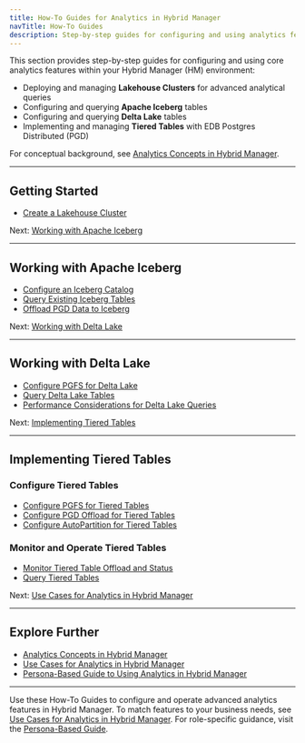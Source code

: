 ```yaml
---
title: How-To Guides for Analytics in Hybrid Manager
navTitle: How-To Guides
description: Step-by-step guides for configuring and using analytics features in Hybrid Manager, including Lakehouse Clusters, Apache Iceberg, Delta Lake, and Tiered Tables.
---
```


This section provides step-by-step guides for configuring and using core analytics features within your Hybrid Manager (HM) environment:

- Deploying and managing **Lakehouse Clusters** for advanced analytical queries
- Configuring and querying **Apache Iceberg** tables
- Configuring and querying **Delta Lake** tables
- Implementing and managing **Tiered Tables** with EDB Postgres Distributed (PGD)

For conceptual background, see [Analytics Concepts in Hybrid Manager](../analytics_concepts).

---

## Getting Started

- [Create a Lakehouse Cluster](./create-lakehouse-cluster)

Next: [Working with Apache Iceberg](#working-with-apache-iceberg)

---

## Working with Apache Iceberg

- [Configure an Iceberg Catalog](./configure-iceberg-catalog)
- [Query Existing Iceberg Tables](./query-iceberg-existing-tables)
- [Offload PGD Data to Iceberg](./offload-pgd-to-iceberg)

Next: [Working with Delta Lake](#working-with-delta-lake)

---

## Working with Delta Lake

- [Configure PGFS for Delta Lake](./configure-delta-pgfs)
- [Query Delta Lake Tables](./query-delta-lake-tables)
- [Performance Considerations for Delta Lake Queries](./performance-delta-lake-queries)

Next: [Implementing Tiered Tables](#implementing-tiered-tables)

---

## Implementing Tiered Tables

### Configure Tiered Tables

- [Configure PGFS for Tiered Tables](./configure-tiered-pgfs)
- [Configure PGD Offload for Tiered Tables](./configure-tiered-offload)
- [Configure AutoPartition for Tiered Tables](./configure-tiered-autopartition)

### Monitor and Operate Tiered Tables

- [Monitor Tiered Table Offload and Status](./monitor-tiered-tables)
- [Query Tiered Tables](./query-tiered-tables)

Next: [Use Cases for Analytics in Hybrid Manager](../use-cases)

---

## Explore Further

- [Analytics Concepts in Hybrid Manager](../analytics_concepts)
- [Use Cases for Analytics in Hybrid Manager](../use-cases)
- [Persona-Based Guide to Using Analytics in Hybrid Manager](../personas)

---

Use these How-To Guides to configure and operate advanced analytics features in Hybrid Manager.
To match features to your business needs, see [Use Cases for Analytics in Hybrid Manager](../use-cases).
For role-specific guidance, visit the [Persona-Based Guide](../personas).
